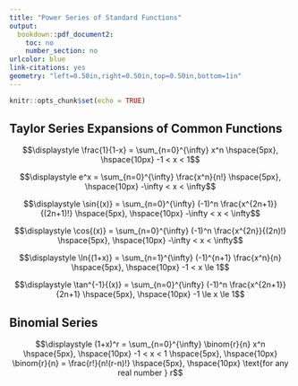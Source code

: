---
title: "Power Series of Standard Functions"
output:
  bookdown::pdf_document2:
    toc: no
    number_section: no
urlcolor: blue
link-citations: yes
geometry: "left=0.50in,right=0.50in,top=0.50in,bottom=1in"
---

```{r setup, include=FALSE}
knitr::opts_chunk$set(echo = TRUE)
```

## Taylor Series Expansions of Common Functions

$$\displaystyle \frac{1}{1-x} = \sum_{n=0}^{\infty} x^n \hspace{5px}, \hspace{10px} -1 < x < 1$$

$$\displaystyle e^x = \sum_{n=0}^{\infty} \frac{x^n}{n!} \hspace{5px}, \hspace{10px} -\infty < x < \infty$$

$$\displaystyle \sin{(x)} = \sum_{n=0}^{\infty} (-1)^n \frac{x^{2n+1}}{(2n+1)!} \hspace{5px}, \hspace{10px} -\infty < x < \infty$$

$$\displaystyle \cos{(x)} = \sum_{n=0}^{\infty} (-1)^n \frac{x^{2n}}{(2n)!} \hspace{5px}, \hspace{10px} -\infty < x < \infty$$

$$\displaystyle \ln{(1+x)} = \sum_{n=1}^{\infty} (-1)^{n+1} \frac{x^n}{n} \hspace{5px}, \hspace{10px} -1 < x \le 1$$

$$\displaystyle \tan^{-1}{(x)} = \sum_{n=0}^{\infty} (-1)^n \frac{x^{2n+1}}{2n+1}  \hspace{5px}, \hspace{10px} -1 \le x \le 1$$


## Binomial Series

$$\displaystyle (1+x)^r = \sum_{n=0}^{\infty} \binom{r}{n} x^n \hspace{5px}, \hspace{10px} -1 < x < 1 \hspace{5px}, \hspace{10px} \binom{r}{n} = \frac{r!}{n!(r-n)!} \hspace{5px}, \hspace{10px} \text{for any real number } r$$

